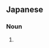 ==Japanese==
{{ja-kanjitab|だん|こん|すう|はい|yomi=o}}

===Noun===
{{ja-noun|shin=男根崇拝|だんこんすうはい}}

# {{alternative spelling of|男根崇拝|lang=ja}}